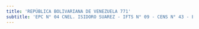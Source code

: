 ```yaml
---
title: 'REPÚBLICA BOLIVARIANA DE VENEZUELA 771'
subtitle: 'EPC N° 04 CNEL. ISIDORO SUAREZ - IFTS N° 09 - CENS N° 43 - ESEA EN DANZA MASTRAZZI CURSO VOCACIONAL DE DANZA Y EXPRESIÓN CORPORAL JUVENIL N° 08 - JIN D (EPCJS 04/03°) [S]'
---
```


#
